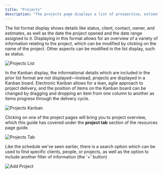 ```yaml
---
title: "Projects"
description: "The projects page displays a list of prospective, estimated, running actual, final actual, closed, and archived projects, in list or Kanban format. "
---
```


The list format display shows details like status, client, contact, owner, and estimates, as well as the date the project opened and the date range assigned to it. Displaying in this format allows for an overview of a variety of information relating to the project, which can be modified by clicking on the name of the project. Other aspects can be modified in the list display, such as status.

![Projects List](/images/projects/projects-list.png)

In the Kanban display, the informational details which are included in the prior list format are not displayed—instead, projects are displayed in a Kanban board. Electronic Kanban allows for a lean, agile approach to project delivery, and the position of items on the Kanban board can be changed by dragging and dropping an item from one column to another as items progress through the delivery cycle.

![Projects Kanban](/images/projects/projects-kanban.png)

Clicking on one of the project pages will bring you to project overview, which this guide has covered under the **project tab** section of the resources page guide.

![Projects Tab](/images/projects/projects-tab.png)

Like the schedule we've seen earlier, there is a search option which can be used to find specific clients, people, or projects, as well as the option to include another filter of information (the '+' button)

![Add Project](/images/projects/add-project.png)
